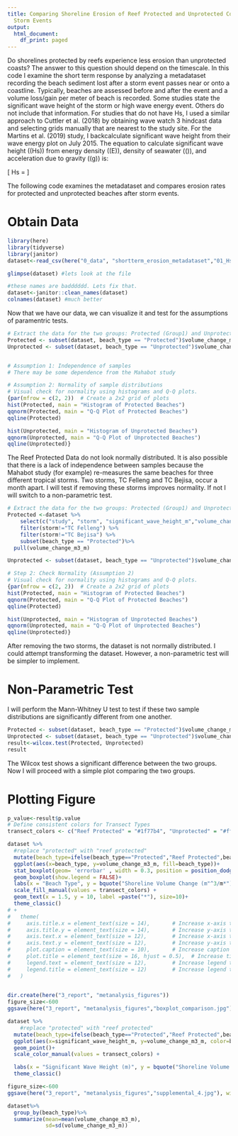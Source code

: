 ```yaml
---
title: Comparing Shoreline Erosion of Reef Protected and Unprotected Coastlines after
  Storm Events
output:
  html_document:
    df_print: paged
---
```


Do shorelines protected by reefs experience less erosion than unprotected coasts? The answer to this question should depend on the timescale. In this code I examine the short term response by analyzing a metadataset recording the beach sediment lost after a storm event passes near or onto a coastline. Typically, beaches are assessed before and after the event and a volume loss/gain per meter of beach is recorded. Some studies state the significant wave height of the storm or high wave energy event. Others do not include that information. For studies that do not have Hs, I used a similar approach to Cuttler et al. (2018) by obtaining wave watch 3 hindcast data and selecting grids manually that are nearest to the study site. For the Martins et al. (2019) study, I backcalculate significant wave height from their wave energy plot on July 2015. The equation to calculate significant wave height (\(Hs\)) from energy density (\(E\)), density of seawater (\(\rho\)), and acceleration due to gravity (\(g\)) is:

\[
Hs = \sqrt{\frac{{8 \cdot E}}{{\rho \cdot g}}}
\]

The following code examines the metadataset and compares erosion rates for protected and unprotected beaches after storm events.


# Obtain Data

```r
library(here)
library(tidyverse)
library(janitor)
dataset<-read_csv(here("0_data", "shortterm_erosion_metadataset","01_Hs_vs_Erosion_vs_Beach_Type_dataset.csv"))

glimpse(dataset) #lets look at the file

#these names are badddddd. Lets fix that.
dataset<-janitor::clean_names(dataset)
colnames(dataset) #much better

```

Now that we have our data, we can visualize it and test for the assumptions of paramentric tests.


```r
# Extract the data for the two groups: Protected (Group1) and Unprotected (Group2)
Protected <- subset(dataset, beach_type == "Protected")$volume_change_m3_m
Unprotected <- subset(dataset, beach_type == "Unprotected")$volume_change_m3_m


# Assumption 1: Independence of samples
# There may be some dependence from the Mahabot study

# Assumption 2: Normality of sample distributions
# Visual check for normality using histograms and Q-Q plots.
{par(mfrow = c(2, 2))  # Create a 2x2 grid of plots
hist(Protected, main = "Histogram of Protected Beaches")
qqnorm(Protected, main = "Q-Q Plot of Protected Beaches")
qqline(Protected)

hist(Unprotected, main = "Histogram of Unprotected Beaches")
qqnorm(Unprotected, main = "Q-Q Plot of Unprotected Beaches")
qqline(Unprotected)}
```

The Reef Protected Data do not look normally distributed. It is also possible that there is a lack of independence between samples because the Mahabot study (for example) re-measures the same beaches for three different tropical storms. Two storms, TC Felleng and TC Bejisa, occur a month apart. I will test if removing these storms improves normality. If not I will switch to a non-parametric test.
```r
# Extract the data for the two groups: Protected (Group1) and Unprotected (Group2)
Protected <-dataset %>%
    select(c("study", "storm", "significant_wave_height_m","volume_change_m3_m", "beach_type", "waveheight_data_source"))%>%
    filter(storm!="TC Felleng") %>%
    filter(storm!="TC Bejisa") %>%
    subset(beach_type == "Protected")%>%
  pull(volume_change_m3_m)

Unprotected <- subset(dataset, beach_type == "Unprotected")$volume_change_m3_m

# Step 2: Check Normality (Assumption 2)
# Visual check for normality using histograms and Q-Q plots.
{par(mfrow = c(2, 2))  # Create a 2x2 grid of plots
hist(Protected, main = "Histogram of Protected Beaches")
qqnorm(Protected, main = "Q-Q Plot of Protected Beaches")
qqline(Protected)

hist(Unprotected, main = "Histogram of Unprotected Beaches")
qqnorm(Unprotected, main = "Q-Q Plot of Unprotected Beaches")
qqline(Unprotected)}

```
After removing the two storms, the dataset is not normally distributed. I could attempt transforming the dataset. However, a non-parametric test will be simpler to implement.


# Non-Parametric Test

I will perform the Mann-Whitney U test to test if these two sample distributions are significantly different from one another.

```r
Protected <- subset(dataset, beach_type == "Protected")$volume_change_m3_m
Unprotected <- subset(dataset, beach_type == "Unprotected")$volume_change_m3_m
result<-wilcox.test(Protected, Unprotected)
result
```

The Wilcox test shows a significant difference between the two groups. Now I will proceed with a simple plot comparing the two groups.


# Plotting Figure

```r
p_value<-result$p.value
# Define consistent colors for Transect Types
transect_colors <- c("Reef Protected" = "#1f77b4", "Unprotected" = "#ff7f0e")

dataset %>%
  #replace "protected" with "reef protected"
  mutate(beach_type=ifelse(beach_type=="Protected","Reef Protected",beach_type))%>%
  ggplot(aes(x=beach_type, y=volume_change_m3_m, fill=beach_type))+
  stat_boxplot(geom= 'errorbar' , width = 0.3, position = position_dodge(width = 0.75) ) +
  geom_boxplot(show.legend = FALSE)+
  labs(x = "Beach Type", y = bquote("Shoreline Volume Change (m"^3/m*")"),caption=("* Signifianctly different\nMann-Whitney U Test W=1155, p<0.001") )+
  scale_fill_manual(values = transect_colors) +
  geom_text(x = 1.5, y = 10, label =paste("*"), size=10)+
  theme_classic()
# +
#   theme(
#     axis.title.x = element_text(size = 14),       # Increase x-axis title font size
#     axis.title.y = element_text(size = 14),       # Increase y-axis title font size
#     axis.text.x = element_text(size = 12),        # Increase x-axis text font size
#     axis.text.y = element_text(size = 12),        # Increase y-axis text font size
#     plot.caption = element_text(size = 10),       # Increase caption font size
#     plot.title = element_text(size = 16, hjust = 0.5),  # Increase title font size (if applicable)
#     legend.text = element_text(size = 12),        # Increase legend text font size
#     legend.title = element_text(size = 12)        # Increase legend title font size (if legend is present)
#   )
  

dir.create(here("3_report", "metanalysis_figures"))
figure_size<-600
ggsave(here("3_report", "metanalysis_figures","boxplot_comparison.jpg"), width = 4*figure_size, height = 3*figure_size, dpi = 300 , units = "px", limitsize = FALSE)

dataset %>%
    #replace "protected" with "reef protected"
  mutate(beach_type=ifelse(beach_type=="Protected","Reef Protected",beach_type))%>%
  ggplot(aes(x=significant_wave_height_m, y=volume_change_m3_m, color=beach_type))+
  geom_point()+
  scale_color_manual(values = transect_colors) +

  labs(x = "Significant Wave Height (m)", y = bquote("Shoreline Volume Change (m"^3/m*")"),caption=("*Signifianctly different\nMann-Whitney U Test:    W=1155, p<0.001"), color="Beach Type" )+
  theme_classic()

figure_size<-600
ggsave(here("3_report", "metanalysis_figures","supplemental_4.jpg"), width = 4*figure_size, height = 3*figure_size, dpi = 300 , units = "px", limitsize = FALSE)

dataset%>%
  group_by(beach_type)%>%
  summarize(mean=mean(volume_change_m3_m),
            sd=sd(volume_change_m3_m))
```